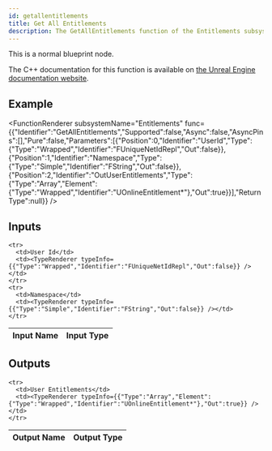 ```yaml
---
id: getallentitlements
title: Get All Entitlements
description: The GetAllEntitlements function of the Entitlements subsystem.
---
```



This is a normal blueprint node.

The C++ documentation for this function is available on [the Unreal Engine documentation website](https://dev.epicgames.com/documentation/en-us/unreal-engine/API/Plugins/OnlineSubsystem/Interfaces/IOnlineEntitlements/).

## Example

<FunctionRenderer subsystemName="Entitlements" func={{"Identifier":"GetAllEntitlements","Supported":false,"Async":false,"AsyncPins":[],"Pure":false,"Parameters":[{"Position":0,"Identifier":"UserId","Type":{"Type":"Wrapped","Identifier":"FUniqueNetIdRepl","Out":false}},{"Position":1,"Identifier":"Namespace","Type":{"Type":"Simple","Identifier":"FString","Out":false}},{"Position":2,"Identifier":"OutUserEntitlements","Type":{"Type":"Array","Element":{"Type":"Wrapped","Identifier":"UOnlineEntitlement*"},"Out":true}}],"ReturnType":null}} />

## Inputs


<table>
  <thead>
    <tr>
      <th>Input Name</th>
      <th>Input Type</th>
    </tr>
  </thead>
  <tbody>
    
    <tr>
      <td>User Id</td>
      <td><TypeRenderer typeInfo={{"Type":"Wrapped","Identifier":"FUniqueNetIdRepl","Out":false}} /></td>
    </tr>
    <tr>
      <td>Namespace</td>
      <td><TypeRenderer typeInfo={{"Type":"Simple","Identifier":"FString","Out":false}} /></td>
    </tr>
  </tbody>
</table>


## Outputs


<table>
  <thead>
    <tr>
      <th>Output Name</th>
      <th>Output Type</th>
    </tr>
  </thead>
  <tbody>
    
    <tr>
      <td>User Entitlements</td>
      <td><TypeRenderer typeInfo={{"Type":"Array","Element":{"Type":"Wrapped","Identifier":"UOnlineEntitlement*"},"Out":true}} /></td>
    </tr>
  </tbody>
</table>


